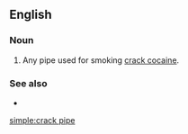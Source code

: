 ==English==

===Noun===
{{en-noun|head=[[crack]] [[pipe]]}}

# Any pipe used for smoking [[crack cocaine]].

===See also===
* {{l|en|pookie}}

[[simple:crack pipe]]